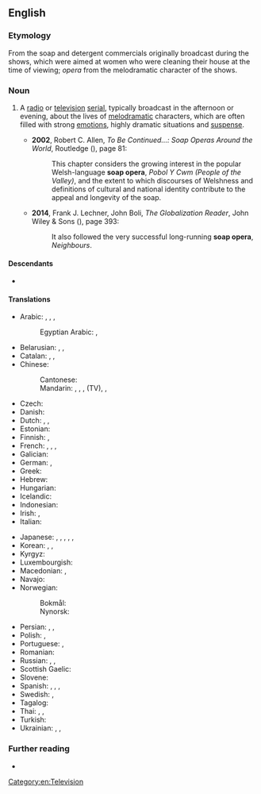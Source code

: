 {{also|soap-opera}}
==English==

===Etymology===
From the soap and detergent commercials originally broadcast during the shows, which were aimed at women who were cleaning their house at the time of viewing; ''opera'' from the melodramatic character of the shows.

===Noun===
{{en-noun}}

# A [[radio]] or [[television]] [[serial]], typically broadcast in the afternoon or evening, about the lives of [[melodramatic]] characters, which are often filled with strong [[emotion]]s, highly dramatic situations and [[suspense]].
#: {{syn|en|soap|q1=colloquial|daytime serial|story|q3=colloquial, popular among older people}}
#: {{cot|en|telenovela}}
#* '''2002''', Robert C. Allen, ''To Be Continued...: Soap Operas Around the World'', Routledge ({{ISBN|9781134837038}}), page 81:
#*: This chapter considers the growing interest in the popular Welsh-language '''soap opera''', ''Pobol Y Cwm (People of the Valley)'', and the extent to which discourses of Welshness and definitions of cultural and national identity contribute to the appeal and longevity of the soap.
#* '''2014''', Frank J. Lechner, John Boli, ''The Globalization Reader'', John Wiley & Sons ({{ISBN|9781118737026}}), page 393:
#*: It also followed the very successful long-running '''soap opera''', ''Neighbours''.

====Descendants====
* {{desc|de|Seifenoper|cal=1}}

====Translations====
{{trans-top|television serial}}
* Arabic: {{t|ar|تَمْثِيلِيَّة|f}}, {{qualifier|literal}}, {{t|ar|مُسَلْسَلَات تِلِفِزْيُونِيَّة|f-p}}, {{t|ar|مُسَلْسِلَات|p}}
*: Egyptian Arabic: {{t|arz|تمثيلية|f|tr=tamseleyya}}, {{t|arz|مسلسل|m|tr=mosalsal}}
* Belarusian: {{t|be|мы́льная о́пера|f}}, {{t|be|тэлесерыя́л|m}}, {{t|be|серыя́л|m}}
* Catalan: {{t|ca|culebrot|m}}, {{t+|ca|telenovel·la|f}}, {{t+|ca|fulletó|m}}
* Chinese:
*: Cantonese: {{t|yue|肥皂劇|tr=fei4 zou6 kek6}}
*: Mandarin: {{t+|cmn|肥皂劇|sc=Hani}}, {{t+|cmn|肥皂剧|tr=féizàojù|sc=Hani}}, {{t+|cmn|電視劇|sc=Hani}}, {{t+|cmn|电视剧|tr=diànshìjù|sc=Hani}} (TV), {{t+|cmn|連續劇|sc=Hani}}, {{t+|cmn|连续剧|tr=liánxùjù|sc=Hani}}
* Czech: {{t+|cs|mýdlová opera|f}}
* Danish: {{t|da|sæbeopera|c}}
* Dutch: {{t+|nl|soap|f}}, {{t|nl|soapreeks}}, {{t+|nl|soapserie|f}}
* Estonian: {{t|et|seebiooper}}
* Finnish: {{t+|fi|saippuasarja}}, {{t+|fi|saippuaooppera}}
* French: {{t+|fr|feuilleton|m}}, {{t+|fr|soap opera|m}}, {{t+|fr|soap|m}}, {{t+|fr|téléroman|m}} {{qualifier|Quebec}}
* Galician: {{t|gl|telenovela|f}}
* German: {{t+|de|soap|f|alt=Soap}}, {{t+|de|Seifenoper|f}}
* Greek: {{t+|el|σαπουνόπερα|f}}
* Hebrew: {{t|he|אוֹפֶּרַת סַבּוֹן|f|tr=óperat sabón|sc=Hebr}}
* Hungarian: {{t+|hu|szappanopera}}
* Icelandic: {{t|is|sápuópera|f}}
* Indonesian: {{t+|id|sinetron}}
* Irish: {{t|ga|sobaldráma|m}}, {{t|ga|sobalchlár|m}}
* Italian: {{t+|it|telenovela|f}}
{{trans-mid}}
* Japanese: {{t|ja|昼メロ|tr=hiru-mero}}, {{t|ja|昼ドラマ|tr=hiru-dorama}}, {{t|ja|昼ドラ|tr=hiru-dora}}, {{t|ja|ソープオペラ|tr=sōpuopera}}, {{t+|ja|ドラマ|tr=dorama|sc=Jpan}} {{qualifier|TV series, TV drama}}, {{t+|ja|シリーズ|tr=shirīzu|sc=Jpan}}
* Korean: {{t+|ko|연속극}}, {{t+|ko|드라마}} {{qualifier|TV series, TV drama}}, {{t+|ko|시리즈}}
* Kyrgyz: {{t|ky|эзилме опера|sc=Cyrl}}
* Luxembourgish: {{t|lb|Seefenoper}}
* Macedonian: {{t|mk|са́пунска о́пера|f}}, {{t|mk|сапу́ница|f}}
* Navajo: {{t|nv|táláwosh binahjįʼ njilkid}}
* Norwegian:
*: Bokmål: {{t|nb|såpeopera|m}}
*: Nynorsk: {{t|nn|såpeopera|m}}
* Persian: {{t|fa|اپرای صابون|tr=opera-ye sâbun|sc=fa-Arab}}, {{t|fa|اپرای صابونی|tr=opera-ye sâbuni}}, {{t|fa|نمایش صابونی|tr=namâyeš-e sâbuni}}
* Polish: {{t+|pl|telenowela|f}}, {{t+|pl|opera mydlana|f}}
* Portuguese: {{t+|pt|telenovela|f}}, {{t+|pt|novela|f}}
* Romanian: {{t|ro|telenovelă|f}}
* Russian: {{t+|ru|мы́льная о́пера|f}}, {{t+|ru|телесериа́л|m}}, {{t+|ru|сериа́л|m}}
* Scottish Gaelic: {{t|gd|siabann|m}}
* Slovene: {{t|sl|telenovela|f}}
* Spanish: {{t+|es|telenovela|f}}, {{t+|es|culebrón|m}}, {{t|es|folletín|m}}, {{t+|es|novelón|m}}
* Swedish: {{t+|sv|såpopera|c}}, {{t+|sv|såpa|c}}
* Tagalog: {{t|tl|telenobela}}
* Thai: {{t|th|น้ำเน่า}}, {{t|th|ละครน้ำเน่า}}, {{t|th|ซีรีส์}}
* Turkish: {{t+|tr|pembe dizi}}
* Ukrainian: {{t|uk|ми́льна о́пера|f|sc=Cyrl}}, {{t|uk|телесеріа́л|m|sc=Cyrl}}, {{t|uk|серіа́л|m|sc=Cyrl}}
{{trans-bottom}}

===Further reading===
* {{pedia}}

[[Category:en:Television]]